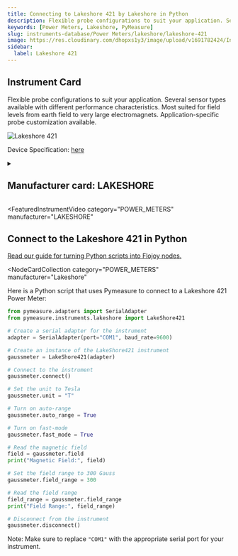 ```yaml
---
title: Connecting to Lakeshore 421 by Lakeshore in Python
description: Flexible probe configurations to suit your application. Several sensor types available with different performance characteristics. Most suited for field levels from earth field to very large electromagnets. Application-specific probe customization available.
keywords: [Power Meters, Lakeshore, PyMeasure]
slug: instruments-database/Power Meters/lakeshore/lakeshore-421
image: https://res.cloudinary.com/dhopxs1y3/image/upload/v1691782424/Instruments/Power%20Meters/Lakeshore-421/Lakeshore-421.png
sidebar:
  label: Lakeshore 421
---
```



## Instrument Card

Flexible probe configurations to suit your application.
Several sensor types available with different performance characteristics.
Most suited for field levels from earth field to very large electromagnets.
Application-specific probe customization available.

![Lakeshore 421](https://res.cloudinary.com/dhopxs1y3/image/upload/v1691782424/Instruments/Power%20Meters/Lakeshore-421/Lakeshore-421.png)

Device Specification: [here](https://www.lakeshore.com/docs/default-source/product-downloads/421_manual.pdf?sfvrsn=df2b523_1)

<details style={{ marginTop: "15px"}}>
<summary><h2 style={{display:'inline'}}>Manufacturer card: LAKESHORE</h2></summary>

![LAKESHORE](https://res.cloudinary.com/dhopxs1y3/image/upload/v1692813206/Instruments/Vendor%20Logos/Lakeshore_Cryotronics.png)

Supporting advanced scientific research, Lake Shore is a leading global innovator in measurement and control solutions.

- Headquarters: Westerville, Ohio, USA
- Yearly Revenue (millions, USD): 21.4
- Vendor Website: [here](https://www.lakeshore.com/home)

</details>


<FeaturedInstrumentVideo
  category="POWER_METERS"
  manufacturer="LAKESHORE"
></FeaturedInstrumentVideo>

## Connect to the Lakeshore 421 in Python

[Read our guide for turning Python scripts into Flojoy nodes.](https://docs.flojoy.ai/contribution/blocks/custom-flojoy-block/)


<Tabs>
<TabItem value="Flojoy" label="Flojoy" className="flojoy-instrument-tabs">

<NodeCardCollection
  category="POWER_METERS"
  manufacturer="Lakeshore"
></NodeCardCollection>

</TabItem>
<TabItem value="PyMeasure" label="PyMeasure">

Here is a Python script that uses Pymeasure to connect to a Lakeshore 421 Power Meter:

```python
from pymeasure.adapters import SerialAdapter
from pymeasure.instruments.lakeshore import LakeShore421

# Create a serial adapter for the instrument
adapter = SerialAdapter(port="COM1", baud_rate=9600)

# Create an instance of the LakeShore421 instrument
gaussmeter = LakeShore421(adapter)

# Connect to the instrument
gaussmeter.connect()

# Set the unit to Tesla
gaussmeter.unit = "T"

# Turn on auto-range
gaussmeter.auto_range = True

# Turn on fast-mode
gaussmeter.fast_mode = True

# Read the magnetic field
field = gaussmeter.field
print("Magnetic Field:", field)

# Set the field range to 300 Gauss
gaussmeter.field_range = 300

# Read the field range
field_range = gaussmeter.field_range
print("Field Range:", field_range)

# Disconnect from the instrument
gaussmeter.disconnect()
```

Note: Make sure to replace `"COM1"` with the appropriate serial port for your instrument.

</TabItem>
</Tabs>
